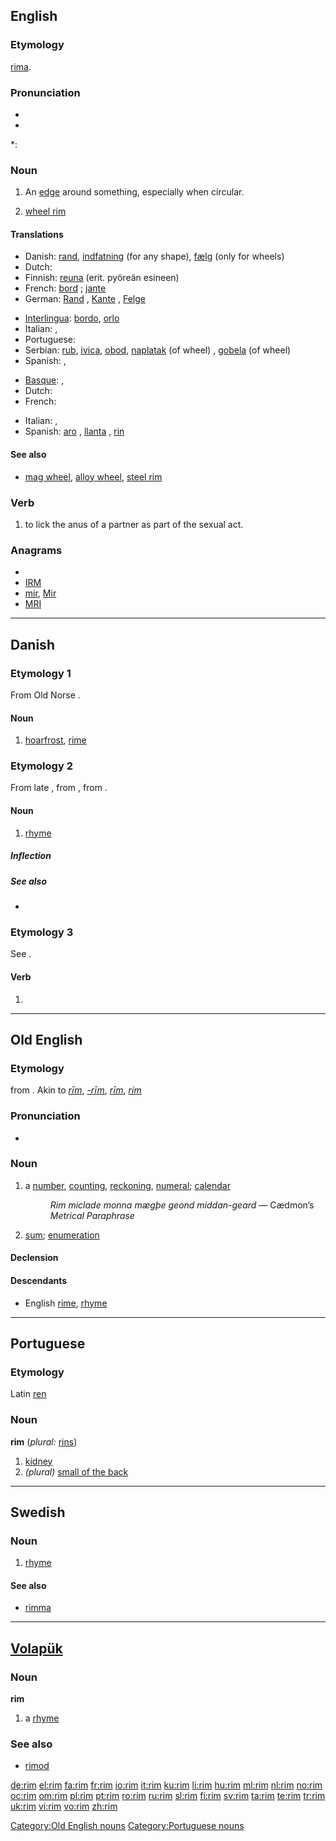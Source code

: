 {{wikipedia|dab=rim}}
==English==

===Etymology===
{{etyl|ang}} [[rima]].

===Pronunciation===
* {{IPA|/ɹɪm/}}
* {{audio|en-us-rim.ogg|Audio (US)}}

*: {{rhymes|ɪm}}

===Noun===
{{en-noun}}

# An [[edge]] around something, especially when circular.
# {{automotive}} [[wheel rim]]

====Translations====
{{trans-top|edge around something}}
* Danish: [[rand]], [[indfatning]] (for any shape), [[fælg]] (only for wheels)
* Dutch: {{t+|nl|rand|m}}
* Finnish: [[reuna]] (erit. pyöreän esineen)
* French: [[bord]] {{italbrac|for any shape}} ; [[jante]] {{italbrac|only for wheels}}
* German: [[Rand]] {{m}}, [[Kante]] {{f}}, [[Felge]] {{i|of a wheel}}
{{trans-mid}}
* [[Interlingua]]: [[bordo]], [[orlo]]
* Italian: {{t+|it|orlo}},  {{t-|it|bordo}}
* Portuguese: {{t+|pt|borda|f}}
* Serbian: [[rub]], [[ivica]], [[obod]], [[naplatak]] (of wheel) {{m}}, [[gobela]] (of wheel) {{f}}
* Spanish: {{t-|es|borde|m}}, {{t+|es|canto|m}}
{{trans-bottom}}

{{trans-top|wheel rim}}
* [[Basque]]: {{t|eu|uztai}},  {{t|eu|hagun}}
* Dutch: {{t+|nl|velg}}
* French: {{t+|fr|roue}}
{{trans-mid}}
* Italian: {{t-|it|cerchione}},  {{t+|it|cerchio}}
* Spanish: [[aro]] {{m}} {{italbrac|Argentina|Bolivia|Costa Rica|Dominican Republic|Ecuador|Guatemala|Peru|Puerto Rico}}, [[llanta]] {{f}} {{italbrac|Chile|Paraguay|Spain|Uruguay}}, [[rin]] {{m}} {{italbrac|Colombia|Mexico|Panama|Venezuela}}
{{trans-bottom}}

====See also====
* {{sense|wheel rim}} [[mag wheel]], [[alloy wheel]], [[steel rim]]

===Verb===
{{en-verb|rims|rimming|rimmed|rimmed}}

# {{vulgar}} {{slang}} to lick the anus of a partner as part of the sexual act.

===Anagrams===
* {{alphagram|imr}}
* [[IRM#English|IRM]]
* [[mir#English|mir]], [[Mir#English|Mir]]
* [[MRI#English|MRI]]

----

==Danish==

===Etymology 1===
From Old Norse {{term|hrím}}.

====Noun====
{{da-noun|en|-}}

# [[hoarfrost]], [[rime]]

===Etymology 2===
From late {{etyl|non|da}} {{term|rím|lang=non}}, from {{etyl|gml|da}} {{term|rim|lang=gml}}, from {{etyl|fr|da}} {{term|rime||rhyme|lang=fr}}.

====Noun====
{{da-noun|et}}

# [[rhyme]]

=====Inflection=====
{{da-noun-infl|et}}

=====See also=====
* {{projectlink|pedia|lang=da}}

===Etymology 3===
See {{l|da|rime}}.

====Verb====
{{infl|da|verb form}}

# {{form of|imperative|rime|lang=Danish}}

----

==Old English==

===Etymology===
{{proto|Germanic|rim-|number, count, series|lang=}} from {{proto|Indo-European|re(i)-|to reason, count|lang=}}. Akin to {{etyl|ofs|-}} ''[[rim#Old Frisian|rīm]]'', {{etyl|osx|-}} ''[[-rim#Old Saxon|-rīm]]'', {{etyl|goh|-}} ''[[rim#Old High German|rīm]]'', {{etyl|isl|-}} ''[[rím]]''

===Pronunciation===
* {{IPA|/ri:m/|lang=ang}}

===Noun===
{{infl|ang|noun|head=rīm|g=n}}

# a [[number]], [[counting]], [[reckoning]], [[numeral]]; [[calendar]]
#: ''Rim miclade monna mægþe geond middan-geard'' — Cædmon’s ''Metrical Paraphrase''
# [[sum]]; [[enumeration]]

====Declension====
{{ang-decl-noun|rīm|rīm|rīm|rīm|rīmes|rīma|rīme|rīmum}}

====Descendants====
* English [[rime]], [[rhyme]]

[[Category:Old English nouns]]

----

==Portuguese==

===Etymology===
Latin [[ren]]

===Noun===
'''rim''' {{m}} (''plural:'' [[rins]])

# [[kidney]]
# ''(plural)'' [[small of the back]]

[[Category:Portuguese nouns]]

----

==Swedish==

===Noun===
{{infl|sv|noun|g=n}}
{{sv-noun-irreg-n|2=rimmet|4=rimmen}}

# [[rhyme]]

====See also====
* [[rimma]]

----

==[[Volapük]]==

===Noun===
'''rim'''

# a [[rhyme]]

===See also===
* [[rimod]]

[[de:rim]]
[[el:rim]]
[[fa:rim]]
[[fr:rim]]
[[io:rim]]
[[it:rim]]
[[ku:rim]]
[[li:rim]]
[[hu:rim]]
[[ml:rim]]
[[nl:rim]]
[[no:rim]]
[[oc:rim]]
[[om:rim]]
[[pl:rim]]
[[pt:rim]]
[[ro:rim]]
[[ru:rim]]
[[sl:rim]]
[[fi:rim]]
[[sv:rim]]
[[ta:rim]]
[[te:rim]]
[[tr:rim]]
[[uk:rim]]
[[vi:rim]]
[[vo:rim]]
[[zh:rim]]